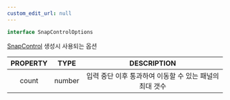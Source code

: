 ```yaml
---
custom_edit_url: null
---
```


```ts
interface SnapControlOptions
```

<div>

</div>

[SnapControl](SnapControl) 생성시 사용되는 옵션

|PROPERTY|TYPE|DESCRIPTION|
|:---:|:---:|:---:|
|count|number|입력 중단 이후 통과하여 이동할 수 있는 패널의 최대 갯수|

